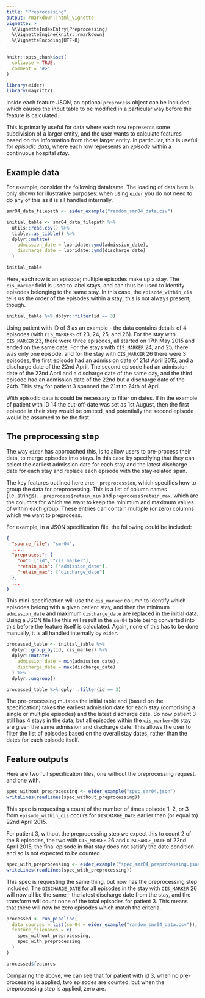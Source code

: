 ```yaml
---
title: "Preprocessing"
output: rmarkdown::html_vignette
vignette: >
  %\VignetteIndexEntry{Preprocessing}
  %\VignetteEngine{knitr::rmarkdown}
  %\VignetteEncoding{UTF-8}
---
```


```r
knitr::opts_chunk$set(
  collapse = TRUE,
  comment = "#>"
)
```

```r
library(eider)
library(magrittr)
```

Inside each feature JSON, an optional `preprocess` object can be included, which causes the input table to be modified in a particular way before the feature is calculated.

This is primarily useful for data where each row represents some subdivision of a larger entity, and the user wants to calculate features based on the information from those larger entity.
In particular, this is useful for *episodic data*, where each row represents an *episode* within a continuous hospital *stay*.

## Example data

For example, consider the following dataframe.
The loading of data here is only shown for illustrative purposes: when using `eider` you do not need to do any of this as it is all handled internally.

```r
smr04_data_filepath <- eider_example("random_smr04_data.csv")

initial_table <- smr04_data_filepath %>%
  utils::read.csv() %>%
  tibble::as_tibble() %>%
  dplyr::mutate(
    admission_date = lubridate::ymd(admission_date),
    discharge_date = lubridate::ymd(discharge_date)
  )

initial_table
```

Here, each row is an episode; multiple episodes make up a stay.
The `cis_marker` field is used to label stays, and can thus be used to identify episodes belonging to the same stay.
In this case, the `episode_within_cis` tells us the order of the episodes within a stay; this is not always present, though.

```r
initial_table %>% dplyr::filter(id == 3)
```

Using patient with ID of 3 as an example - the data contains details of 4 episodes (with `CIS_MARKERS` of 23, 24, 25, and 26). For the stay with `CIS_MARKER` 23, there were three episodes, all started on 17th May 2015 and ended on the same date. For the stays with `CIS_MARKER` 24, and 25, there was only one episode, and for the stay with `CIS_MARKER` 26 there were 3 episodes, the first episode had an admission date of 21st April 2015, and a discharge date of the 22nd April. The second episode had an admission date of the 22nd April and a discharge date of the same day, and the third episode had an admission date of the 22nd but a discharge date of the 24th. This stay for patient 3 spanned the 21st to 24th of April.

With episodic data is could be necessary to filter on dates. If in the example of patient with ID 14 the cut-off-date was set as 1st August, then the first episode in their stay would be omitted, and potentially the second episode would be assumed to be the first. 

## The preprocessing step

The way `eider` has approached this, is to allow users to pre-process their data, to merge episodes into stays. In this case by specifying that they can select the earliest admission date for each stay and the latest discharge date for each stay and replace each episode with the stay-related span.

The key features outlined here are:
- `preprocess$on`, which specifies how to group the data for preprocessing. This is a list of column names (i.e. strings).
- `preprocess$retain_min` and `preprocess$retain_max`, which are the columns for which we want to keep the minimum and maximum values of within each group. These entries can contain multiple (or zero) columns which we want to preprocess.

For example, in a JSON specification file, the following could be included:

```json
{
  "source_file": "smr04",
  ...,
  "preprocess": {
    "on": ["id", "cis_marker"],
    "retain_min": ["admission_date"],
    "retain_max": ["discharge_date"]
  },
  ...
}
```

This mini-specification will use the `cis_marker` column to identify which episodes belong with a given patient stay, and then the minimum `admission_date` and maximum `discharge_date` are replaced in the initial data.
Using a JSON file like this will result in the `smr04` table being converted into this before the feature itself is calculated.
Again, none of this has to be done manually, it is all handled internally by `eider`.

```r
processed_table <- initial_table %>%
  dplyr::group_by(id, cis_marker) %>%
  dplyr::mutate(
    admission_date = min(admission_date),
    discharge_date = max(discharge_date)
  ) %>%
  dplyr::ungroup()

processed_table %>% dplyr::filter(id == 3)
```

The pre-processing mutates the initial table and (based on the specification) takes the earliest admission date for each stay (comprising a single or multiple episodes) and the latest discharge date.
So now patient 3 still has 4 stays in the data, but all episodes within the `cis_marker=26` stay are given the same admission and discharge date.
This allows the user to filter the list of episodes based on the overall stay dates, rather than the dates for each episode itself.

## Feature outputs

Here are two full specification files, one without the preprocessing request, and one with.

```r
spec_without_preprocessing <- eider_example("spec_smr04.json")
writeLines(readLines(spec_without_preprocessing))
```
This spec is requesting a count of the number of times episode 1, 2, or 3 from `episode_within_cis` occurs for `DISCHARGE_DATE` earlier than (or equal to) 22nd April 2015.

For patient 3, without the preprocessing step we expect this to count 2 of the 8 episodes, the two with `CIS_MARKER` 26 and `DISCHARGE_DATE` of 22nd April 2015, the final episode in that stay does not satisfy the date condition and so is not expected to be counted.

```r
spec_with_preprocessing <- eider_example("spec_smr04_preprocessing.json")
writeLines(readLines(spec_with_preprocessing))
```

This spec is requesting the same thing, but now has the preprocessing step included. The `DISCHARGE_DATE` for all episodes in the stay with `CIS_MARKER` 26 will now all be the same - the latest discharge date from the stay, and the transform will count none of the total episodes for patient 3. This means that there will now be zero episodes which match the criteria.

```r
processed <- run_pipeline(
  data_sources = list(smr04 = eider_example("random_smr04_data.csv")),
  feature_filenames = c(
    spec_without_preprocessing,
    spec_with_preprocessing
  )
)

processed$features
```

Comparing the above, we can see that for patient with id 3, when no pre-processing is applied, two episodes are counted, but when the preprocessing step is applied, zero are.

